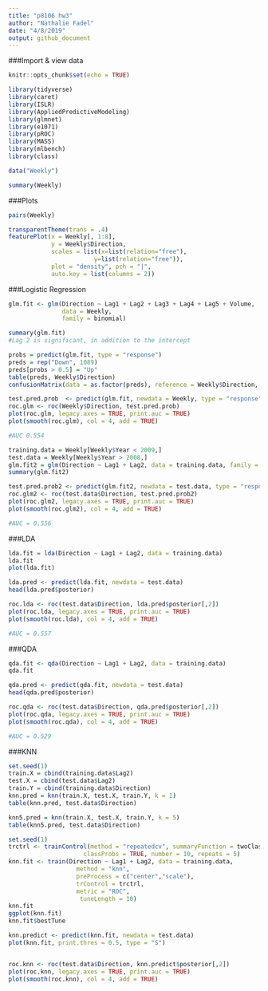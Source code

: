 ```yaml
---
title: "p8106 hw3"
author: "Nathalie Fadel"
date: "4/8/2019"
output: github_document
---
```


###Import & view data
```r
knitr::opts_chunk$set(echo = TRUE)

library(tidyverse)
library(caret)
library(ISLR)
library(AppliedPredictiveModeling)
library(glmnet)
library(e1071)
library(pROC)
library(MASS)
library(mlbench)
library(class)

data("Weekly")

summary(Weekly)

```

###Plots
```r
pairs(Weekly) 

transparentTheme(trans = .4)
featurePlot(x = Weekly[, 1:8], 
            y = Weekly$Direction,
            scales = list(x=list(relation="free"), 
                        y=list(relation="free")),
            plot = "density", pch = "|", 
            auto.key = list(columns = 2))

```

###Logistic Regression
```r

glm.fit <- glm(Direction ~ Lag1 + Lag2 + Lag3 + Lag4 + Lag5 + Volume, 
               data = Weekly, 
               family = binomial)

summary(glm.fit)
#Lag 2 is significant, in addition to the intercept

probs = predict(glm.fit, type = "response")
preds = rep("Down", 1089)
preds[probs > 0.5] = "Up"
table(preds, Weekly$Direction)
confusionMatrix(data = as.factor(preds), reference = Weekly$Direction, positive = "Down")

test.pred.prob  <- predict(glm.fit, newdata = Weekly, type = "response")
roc.glm <- roc(Weekly$Direction, test.pred.prob)
plot(roc.glm, legacy.axes = TRUE, print.auc = TRUE)
plot(smooth(roc.glm), col = 4, add = TRUE)

#AUC 0.554

```
```r
training.data = Weekly[Weekly$Year < 2009,]
test.data = Weekly[Weekly$Year > 2008,]
glm.fit2 = glm(Direction ~ Lag1 + Lag2, data = training.data, family = "binomial")
summary(glm.fit2)

test.pred.prob2 <- predict(glm.fit2, newdata = test.data, type = "response")
roc.glm2 <- roc(test.data$Direction, test.pred.prob2)
plot(roc.glm2, legacy.axes = TRUE, print.auc = TRUE)
plot(smooth(roc.glm2), col = 4, add = TRUE)

#AUC = 0.556
```

###LDA 
```r
lda.fit = lda(Direction ~ Lag1 + Lag2, data = training.data)
lda.fit
plot(lda.fit)

lda.pred <- predict(lda.fit, newdata = test.data)
head(lda.pred$posterior)

roc.lda <- roc(test.data$Direction, lda.pred$posterior[,2])
plot(roc.lda, legacy.axes = TRUE, print.auc = TRUE)
plot(smooth(roc.lda), col = 4, add = TRUE)

#AUC = 0.557

```
###QDA
```r
qda.fit <- qda(Direction ~ Lag1 + Lag2, data = training.data)
qda.fit

qda.pred <- predict(qda.fit, newdata = test.data)
head(qda.pred$posterior)

roc.qda <- roc(test.data$Direction, qda.pred$posterior[,2])
plot(roc.qda, legacy.axes = TRUE, print.auc = TRUE)
plot(smooth(roc.qda), col = 4, add = TRUE)

#AUC = 0.529
```


###KNN
```r
set.seed(1)
train.X = cbind(training.data$Lag2)
test.X = cbind(test.data$Lag2)
train.Y = cbind(training.data$Direction)
knn.pred = knn(train.X, test.X, train.Y, k = 1)
table(knn.pred, test.data$Direction)

knn5.pred = knn(train.X, test.X, train.Y, k = 5)
table(knn5.pred, test.data$Direction)

set.seed(1)
trctrl <- trainControl(method = "repeatedcv", summaryFunction = twoClassSummary,
                     classProbs = TRUE, number = 10, repeats = 5)
knn.fit <- train(Direction ~ Lag1 + Lag2, data = training.data,
                   method = "knn",
                   preProcess = c("center","scale"),
                   trControl = trctrl,
                   metric = "ROC",
                    tuneLength = 10)
knn.fit
ggplot(knn.fit)
knn.fit$bestTune

knn.predict <- predict(knn.fit, newdata = test.data)
plot(knn.fit, print.thres = 0.5, type = "S")


roc.knn <- roc(test.data$Direction, knn.predict$posterior[,2])
plot(roc.knn, legacy.axes = TRUE, print.auc = TRUE)
plot(smooth(roc.knn), col = 4, add = TRUE)


```